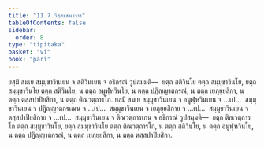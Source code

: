 ```yaml
---
title: "11.7 วิสฺสชฺชนาวาร"
tableOfContents: false
sidebar:
  order: 8
type: "tipitaka"
basket: "vi"
book: "pari"
---
```



<DynamicBreadcrumb />

<Division number="350" book="pari">

<Paragraph number="1735" book="pari">
ยสฺมิํ สมเย สมฺมุขาวินเยน จ สติวินเยน จ อธิกรณํ วูปสมฺมติ—  ยตฺถ สติวินโย ตตฺถ สมฺมุขาวินโย, ยตฺถ สมฺมุขาวินโย ตตฺถ สติวินโย, น ตตฺถ อมูฬฺหวินโย, น ตตฺถ ปฏิญฺญาตกรณํ, น ตตฺถ เยภุยฺยสิกา, น ตตฺถ ตสฺสปาปิยสิกา, น ตตฺถ ติณวตฺถารโก. ยสฺมิํ สมเย สมฺมุขาวินเยน จ อมูฬฺหวินเยน จ …เป…  สมฺมุขาวินเยน จ ปฏิญฺญาตกรเณน จ …เป…  สมฺมุขาวินเยน จ เยภุยฺยสิกาย จ …เป…  สมฺมุขาวินเยน จ ตสฺสปาปิยสิกาย จ …เป…  สมฺมุขาวินเยน จ ติณวตฺถารเกน จ อธิกรณํ วูปสมฺมติ—  ยตฺถ ติณวตฺถารโก ตตฺถ สมฺมุขาวินโย, ยตฺถ สมฺมุขาวินโย ตตฺถ ติณวตฺถารโก, น ตตฺถ สติวินโย, น ตตฺถ อมูฬฺหวินโย, น ตตฺถ ปฏิญฺญาตกรณํ, น ตตฺถ เยภุยฺยสิกา, น ตตฺถ ตสฺสปาปิยสิกา.
</Paragraph>
</Division>